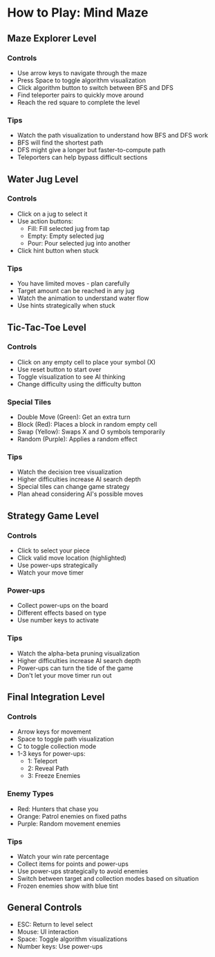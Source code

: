# How to Play: Mind Maze

## Maze Explorer Level

### Controls

- Use arrow keys to navigate through the maze
- Press Space to toggle algorithm visualization
- Click algorithm button to switch between BFS and DFS
- Find teleporter pairs to quickly move around
- Reach the red square to complete the level

### Tips

- Watch the path visualization to understand how BFS and DFS work
- BFS will find the shortest path
- DFS might give a longer but faster-to-compute path
- Teleporters can help bypass difficult sections

## Water Jug Level

### Controls

- Click on a jug to select it
- Use action buttons:
  - Fill: Fill selected jug from tap
  - Empty: Empty selected jug
  - Pour: Pour selected jug into another
- Click hint button when stuck

### Tips

- You have limited moves - plan carefully
- Target amount can be reached in any jug
- Watch the animation to understand water flow
- Use hints strategically when stuck

## Tic-Tac-Toe Level

### Controls

- Click on any empty cell to place your symbol (X)
- Use reset button to start over
- Toggle visualization to see AI thinking
- Change difficulty using the difficulty button

### Special Tiles

- Double Move (Green): Get an extra turn
- Block (Red): Places a block in random empty cell
- Swap (Yellow): Swaps X and O symbols temporarily
- Random (Purple): Applies a random effect

### Tips

- Watch the decision tree visualization
- Higher difficulties increase AI search depth
- Special tiles can change game strategy
- Plan ahead considering AI's possible moves

## Strategy Game Level

### Controls

- Click to select your piece
- Click valid move location (highlighted)
- Use power-ups strategically
- Watch your move timer

### Power-ups

- Collect power-ups on the board
- Different effects based on type
- Use number keys to activate

### Tips

- Watch the alpha-beta pruning visualization
- Higher difficulties increase AI search depth
- Power-ups can turn the tide of the game
- Don't let your move timer run out

## Final Integration Level

### Controls

- Arrow keys for movement
- Space to toggle path visualization
- C to toggle collection mode
- 1-3 keys for power-ups:
  - 1: Teleport
  - 2: Reveal Path
  - 3: Freeze Enemies

### Enemy Types

- Red: Hunters that chase you
- Orange: Patrol enemies on fixed paths
- Purple: Random movement enemies

### Tips

- Watch your win rate percentage
- Collect items for points and power-ups
- Use power-ups strategically to avoid enemies
- Switch between target and collection modes based on situation
- Frozen enemies show with blue tint

## General Controls

- ESC: Return to level select
- Mouse: UI interaction
- Space: Toggle algorithm visualizations
- Number keys: Use power-ups
